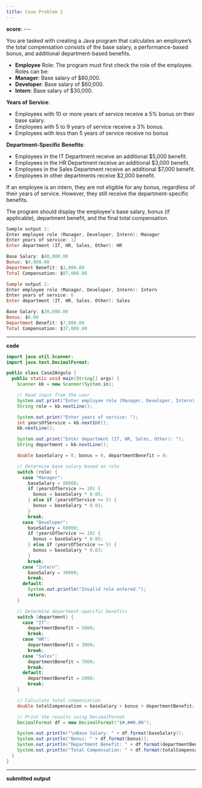 ```yaml
---
title: Case Problem 2
---
```


**score**: ---

You are tasked with creating a Java program that calculates an employee’s the total compensation consists of the base salary, a performance-based bonus, and additional department-based benefits.

- **Employee** Role: The program must first check the role of the employee. Roles can be:
- **Manager**: Base salary of $80,000.
- **Developer**: Base salary of $60,000.
- **Intern**: Base salary of $30,000.

**Years of Service**:

- Employees with 10 or more years of service receive a 5% bonus on their base salary.
- Employees with 5 to 9 years of service receive a 3% bonus.
- Employees with less than 5 years of service receive no bonus

**Department-Specific Benefits**:
- Employees in the IT Department receive an additional $5,000 benefit.
- Employees in the HR Department receive an additional $3,000 benefit.
- Employees in the Sales Department receive an additional $7,000 benefit.
- Employees in other departments receive $2,000 benefit.

If an employee is an intern, they are not eligible for any bonus, regardless of their years of service. However, they still receive the department-specific benefits.

The program should display the employee's base salary, bonus (if applicable), department benefit, and the final total compensation.

```powershell
Sample output 1:
Enter employee role (Manager, Developer, Intern): Manager
Enter years of service: 12
Enter department (IT, HR, Sales, Other): HR

Base Salary: $80,000.00
Bonus: $4,000.00
Department Benefit: $3,000.00
Total Compensation: $87,000.00

Sample output 2:
Enter employee role (Manager, Developer, Intern): Intern
Enter years of service: 6
Enter department (IT, HR, Sales, Other): Sales

Base Salary: $30,000.00
Bonus: $0.00
Department Benefit: $7,000.00
Total Compensation: $37,000.00
```

---

**code**

```java title="Case2Angulo.java"
import java.util.Scanner;
import java.text.DecimalFormat;

public class Case2Angulo {
  public static void main(String[] args) {
    Scanner kb = new Scanner(System.in);

    // Read input from the user
    System.out.print("Enter employee role (Manager, Developer, Intern): ");
    String role = kb.nextLine();

    System.out.print("Enter years of service: ");
    int yearsOfService = kb.nextInt();
    kb.nextLine();

    System.out.print("Enter department (IT, HR, Sales, Other): ");
    String department = kb.nextLine();

    double baseSalary = 0, bonus = 0, departmentBenefit = 0;

    // Determine base salary based on role
    switch (role) {
      case "Manager":
        baseSalary = 80000;
        if (yearsOfService >= 10) {
          bonus = baseSalary * 0.05;
        } else if (yearsOfService >= 5) {
          bonus = baseSalary * 0.03;
        }
        break;
      case "Developer":
        baseSalary = 60000;
        if (yearsOfService >= 10) {
          bonus = baseSalary * 0.05;
        } else if (yearsOfService >= 5) {
          bonus = baseSalary * 0.03;
        }
        break;
      case "Intern":
        baseSalary = 30000;
        break;
      default:
        System.out.println("Invalid role entered.");
        return;
    }

    // Determine department-specific benefits
    switch (department) {
      case "IT":
        departmentBenefit = 5000;
        break;
      case "HR":
        departmentBenefit = 3000;
        break;
      case "Sales":
        departmentBenefit = 7000;
        break;
      default:
        departmentBenefit = 2000;
        break;
    }

    // Calculate total compensation
    double totalCompensation = baseSalary + bonus + departmentBenefit;

    // Print the results using DecimalFormat
    DecimalFormat df = new DecimalFormat("$#,##0.00");

    System.out.println("\nBase Salary: " + df.format(baseSalary));
    System.out.println("Bonus: " + df.format(bonus));
    System.out.println("Department Benefit: " + df.format(departmentBenefit));
    System.out.println("Total Compensation: " + df.format(totalCompensation));
  }
}
```

---

**submitted output**

<FileCard fileName="Case2Angulo.pdf" image="" filePath="/files/fCase2Angulo.pdf" />
